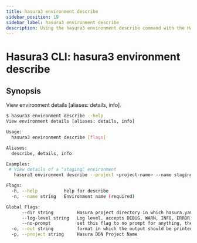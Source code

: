 ```yaml
---
title: hasura3 environment describe
sidebar_position: 19
sidebar_label: hasura3 environment describe
description: Using the hasura3 environment describe command with the Hasura CLI
---
```


# Hasura3 CLI: hasura3 environment describe 

## Synopsis
View environment details [aliases: details, info].

```bash
$ hasura3 environment describe --help
View environment details [aliases: details, info]

Usage:
  hasura3 environment describe [flags]

Aliases:
  describe, details, info

Examples:
 # View details of a "staging" environment
   hasura3 environment describe --project <project-name> --name staging

Flags:
  -h, --help          help for describe
  -n, --name string   Environment name (required)

Global Flags:
      --dir string         Hasura project directory in which hasura.yaml is present (default ".")
      --log-level string   Log level. accepts DEBUG, WARN, INFO, ERROR, FATAL (default "INFO")
      --no-prompt          set this flag to no prompt for anything, the command fails if any input is missing
  -o, --out string         format in which the output should be printed, accepts table, json and yaml (default "table")
  -p, --project string     Hasura DDN Project Name
```

